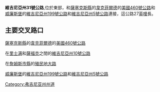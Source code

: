 {{Unreferenced|time=2016-12-28T23:50:26+00:00}}
'''維吉尼亞州31號公路''',位於東部，和[[薩塞克斯縣|薩塞克斯縣]]的[[韋克菲爾德|韋克菲爾德]]的[[美國460號公路|美國460號公路]]和[[威廉斯堡|威廉斯堡]]的[[維吉尼亞州199號公路|維吉尼亞州199號公路]]和[[維吉尼亞州5號公路|維吉尼亞州5號公路]]連接，這公路27[[英哩|英哩]]長。


== 主要交叉路口 ==

[[薩塞克斯縣|薩塞克斯縣]]的[[韋克菲爾德|韋克菲爾德]]的[[美國460號公路|美國460號公路]]

在[[里士满|里士满]]和[[薩福克|薩福克]]之間的[[維吉尼亞州10號公路|維吉尼亞州10號公路]]

在[[詹姆斯市縣|詹姆斯市縣]]的[[殖民地大路|殖民地大路]]

[[威廉斯堡|威廉斯堡]]的[[維吉尼亞州199號公路|維吉尼亞州199號公路]]和[[維吉尼亞州5號公路|維吉尼亞州5號公路]]

[[Category:弗吉尼亚州州道|Category:弗吉尼亚州州道]]